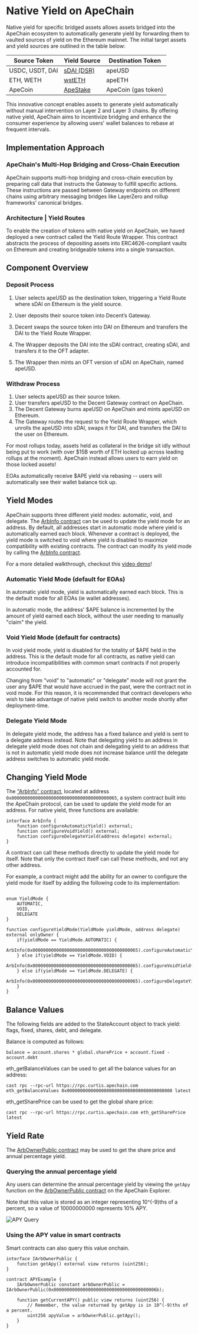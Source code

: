 # Native Yield on ApeChain

Native yield for specific bridged assets allows assets bridged into the ApeChain ecosystem to automatically generate yield by forwarding them to vaulted sources of yield on the Ethereum mainnet. The initial target assets and yield sources are outlined in the table below:

| Source Token | Yield Source | Destination Token |
| ------------ | ------------ | ----------------- |
| USDC, USDT, DAI | [sDAI (DSR)](https://docs.spark.fi/defi-infrastructure/sdai-overview) | apeUSD |
| ETH, WETH | [wstETH](https://docs.lido.fi/contracts/wsteth/) | apeETH |
| ApeCoin | [ApeStake](https://docs.apestake.io/#/Staking?id=stake-in-the-apecoin-pool) | ApeCoin (gas token) |

This innovative concept enables assets to generate yield automatically without manual intervention on Layer 2 and Layer 3 chains. By offering native yield, ApeChain aims to incentivize bridging and enhance the consumer experience by allowing users' wallet balances to rebase at frequent intervals.

## Implementation Approach

### ApeChain's Multi-Hop Bridging and Cross-Chain Execution

ApeChain supports multi-hop bridging and cross-chain execution by preparing call data that instructs the Gateway to fulfill specific actions. These instructions are passed between Gateway endpoints on different chains using arbitrary messaging bridges like LayerZero and rollup frameworks’ canonical bridges.

### Architecture | Yield Routes

To enable the creation of tokens with native yield on ApeChain, we haved deployed a new contract called the Yield Route Wrapper. This contract abstracts the process of depositing assets into ERC4626-compliant vaults on Ethereum and creating bridgeable tokens into a single transaction.

## Component Overview

### Deposit Process

1. User selects apeUSD as the destination token, triggering a Yield Route where sDAI on Ethereum is the yield source.

2. User deposits their source token into Decent’s Gateway.

3. Decent swaps the source token into DAI on Ethereum and transfers the DAI to the Yield Route Wrapper.
4. The Wrapper deposits the DAI into the sDAI contract, creating sDAI, and transfers it to the OFT adapter.
5. The Wrapper then mints an OFT version of sDAI on ApeChain, named apeUSD.

### Withdraw Process

1. User selects apeUSD as their source token.
2. User transfers apeUSD to the Decent Gateway contract on ApeChain.
3. The Decent Gateway burns apeUSD on ApeChain and mints apeUSD on Ethereum.
4. The Gateway routes the request to the Yield Route Wrapper, which unrolls the apeUSD into sDAI, swaps it for DAI, and transfers the DAI to the user on Ethereum.

For most rollups today, assets held as collateral in the bridge sit idly without being put to work (with over $15B worth of ETH locked up across leading rollups at the moment). ApeChain instead allows users to earn yield on those locked assets!

EOAs automatically receive $APE yield via rebasing -- users will automatically see their wallet balance tick up.

## Yield Modes

ApeChain supports three different yield modes: automatic, void, and delegate. The [ArbInfo contract](https://explorer.curtis.apechain.com/address/0x0000000000000000000000000000000000000065?tab=write_contract) can be used to update the yield mode for an address. By default, all addresses start in automatic mode where yield is automatically earned each block. Whenever a contract is deployed, the yield mode is switched to void where yield is disabled to maximize compatibility with existing contracts. The contract can modify its yield mode by calling the [ArbInfo contract](https://explorer.curtis.apechain.com/address/0x0000000000000000000000000000000000000065?tab=write_contract).

For a more detailed walkthrough, checkout this [video demo](https://youtu.be/ciPfRXmIteI?feature=shared&t=749)!

### Automatic Yield Mode (default for EOAs)

In automatic yield mode, yield is automatically earned each block. This is the default mode for all EOAs (ie wallet addresses).

In automatic mode, the address' $APE balance is incremented by the amount of yield earned each block, without the user needing to manually "claim" the yield.

### Void Yield Mode (default for contracts)

In void yield mode, yield is disabled for the totality of $APE held in the address. This is the default mode for all contracts, as native yield can introduce incompatibilities with common smart contracts if not properly accounted for.

Changing from "void" to "automatic" or "delegate" mode will not grant the user any $APE that would have accrued in the past, were the contract not in void mode. For this reason, it is recommended that contract developers who wish to take advantage of native yield switch to another mode shortly after deployment-time.

### Delegate Yield Mode

In delegate yield mode, the address has a fixed balance and yield is sent to a delegate address instead. Note that delegating yield to an address in delegate yield mode does not chain and delegating yield to an address that is not in automatic yield mode does not increase balance until the delegate address switches to automatic yield mode.

## Changing Yield Mode

The ["ArbInfo" contract](https://explorer.curtis.apechain.com/address/0x0000000000000000000000000000000000000065?tab=write_contract), located at address `0x0000000000000000000000000000000000000065`, a system contract built into the ApeChain protocol, can be used to update the yield mode for an address. For native yield, three functions are available:

```solidity
interface ArbInfo {
    function configureAutomaticYield() external;
    function configureVoidYield() external;
    function configureDelegateYield(address delegate) external;
}
```

A contract can call these methods directly to update the yield mode for itself. Note that only the contract itself can call these methods, and not any other address.

For example, a contract might add the ability for an owner to configure the yield mode for itself by adding the following code to its implementation:

```solidity

enum YieldMode {
    AUTOMATIC,
    VOID,
    DELEGATE
}

function configureYieldMode(YieldMode yieldMode, address delegate) external onlyOwner {
    if(yieldMode == YieldMode.AUTOMATIC) {
        ArbInfo(0x0000000000000000000000000000000000000065).configureAutomaticYield();
    } else if(yieldMode == YieldMode.VOID) {
        ArbInfo(0x0000000000000000000000000000000000000065).configureVoidYield();
    } else if(yieldMode == YieldMode.DELEGATE) {
        ArbInfo(0x0000000000000000000000000000000000000065).configureDelegateYield(delegate);
    }
}
```

## Balance Values

The following fields are added to the StateAccount object to track yield: flags, fixed, shares, debt, and delegate.

Balance is computed as follows:

```balance = account.shares * global.sharePrice + account.fixed - account.debt```

eth_getBalanceValues can be used to get all the balance values for an address:

```cast rpc --rpc-url https://rpc.curtis.apechain.com eth_getBalanceValues 0x0000000000000000000000000000000000000000 latest```

eth_getSharePrice can be used to get the global share price:

```cast rpc --rpc-url https://rpc.curtis.apechain.com eth_getSharePrice latest```

## Yield Rate

The [ArbOwnerPublic contract](https://explorer.curtis.apechain.com/address/0x000000000000000000000000000000000000006b?tab=read_contract) may be used to get the share price and annual percentage yield.

### Querying the annual percentage yield

Any users can determine the annual percentage yield by viewing the `getApy` function on the [ArbOwnerPublic contract](https://explorer.curtis.apechain.com/address/0x000000000000000000000000000000000000006b?tab=read_contract) on the ApeChain Explorer.

Note that this value is stored as an integer representing 10^(-9)ths of a percent, so a value of 10000000000 represents 10% APY.

![APY Query](../../images/apy_query.png)

### Using the APY value in smart contracts

Smart contracts can also query this value onchain.

```solidity
interface IArbOwnerPublic {
    function getApy() external view returns (uint256);
}

contract APYExample {
    IArbOwnerPublic constant arbOwnerPublic = IArbOwnerPublic(0x000000000000000000000000000000000000006b);

    function getCurrentAPY() public view returns (uint256) {
        // Remember, the value returned by getApy is in 10^(-9)ths of a percent.
        uint256 apyValue = arbOwnerPublic.getApy();
    }
}
```